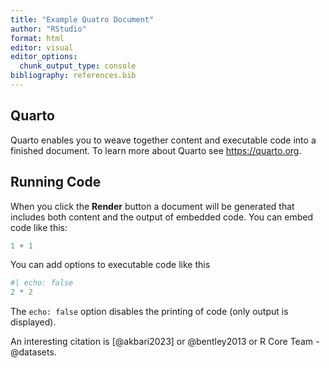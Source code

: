 ```yaml
---
title: "Example Quatro Document"
author: "RStudio"
format: html
editor: visual
editor_options: 
  chunk_output_type: console
bibliography: references.bib
---
```


## Quarto

Quarto enables you to weave together content and executable code into a finished document. To learn more about Quarto see <https://quarto.org>.

## Running Code

When you click the **Render** button a document will be generated that includes both content and the output of embedded code. You can embed code like this:

```r
1 + 1
```

You can add options to executable code like this

```r
#| echo: false
2 * 2
```

The `echo: false` option disables the printing of code (only output is displayed).

An interesting citation is \[@akbari2023\] or @bentley2013 or R Core Team - \@datasets.
